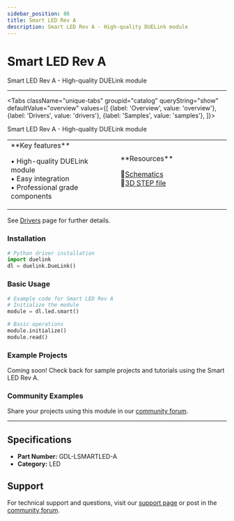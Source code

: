 ```yaml
---
sidebar_position: 86
title: Smart LED Rev A
description: Smart LED Rev A - High-quality DUELink module
---
```



# Smart LED Rev A

<ProductImageSelector 
  partNumber="lsmartled-a"
  productName="Smart LED Rev A"
/>

Smart LED Rev A - High-quality DUELink module

---

<Tabs className="unique-tabs" groupid="catalog" queryString="show" defaultValue="overview"
  values={[
    {label: 'Overview', value: 'overview'},
    {label: 'Drivers', value: 'drivers'},
    {label: 'Samples', value: 'samples'},
  ]}>

<TabItem value="overview">

Smart LED Rev A - High-quality DUELink module

<table><td width='50%'>
**Key features**

• High-quality DUELink module<br/>
• Easy integration<br/>
• Professional grade components<br/>

</td><td width='50%'>
**Resources**
 
📄[Schematics](/static/sch/lsmartled-a.pdf)<br/>
🔩[3D STEP file](/static/3d/LSMARTLED-A.step)<br/>

</td></table>

</TabItem>

<TabItem value="drivers">

See [Drivers](../../engine/drivers) page for further details.

### Installation

```python
# Python driver installation
import duelink
dl = duelink.DueLink()
```

### Basic Usage

```python
# Example code for Smart LED Rev A
# Initialize the module
module = dl.led.smart()

# Basic operations
module.initialize()
module.read()
```

</TabItem>

<TabItem value="samples">

### Example Projects

Coming soon! Check back for sample projects and tutorials using the Smart LED Rev A.

### Community Examples

Share your projects using this module in our [community forum](https://forums.ghielectronics.com).

</TabItem>

</Tabs>

---

## Specifications

- **Part Number:** GDL-LSMARTLED-A
- **Category:** LED

## Support

For technical support and questions, visit our [support page](../../support) or post in the [community forum](https://forums.ghielectronics.com).
